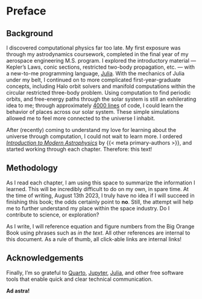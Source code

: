 # Preface {.unnumbered}

## Background 

I discovered computational physics far too late. My first exposure was through my 
astrodynamics coursework, completed in the final year of my aerospace engineering M.S. 
program. I explored the introductory material --- Kepler's Laws, conic sections, restricted 
two-body propagation, etc. --- with a new-to-me programming language, [Julia](https://julialang.org). 
With the mechanics of Julia under my belt, I continued on to more complicated first-year-graduate
concepts, including Halo orbit solvers and manifold computations within the circular 
restricted three-body problem. Using computation to find periodic orbits, and free-energy 
paths through the solar system is still an exhilerating idea to me; through approximately 
[4000 lines](https://github.com/cadojo/GeneralAstrodynamics.jl) of code, I could learn the
behavior of places across our solar system. These simple simulations allowed me to feel 
more connected to the universe I inhabit. 

After (recently) coming to understand my love for learning about the universe through 
computation, I could not wait to learn more. I ordered 
[_Introduction to Modern Astrophysics_](https://www.cambridge.org/highereducation/books/an-introduction-to-modern-astrophysics/) by {{< meta primary-authors >}}, and started
working through each chapter. Therefore: this text!

## Methodology

As I read each chapter, I am using this space to summarize the information I learned. 
This will be incredibly difficult to do on my own, in spare time. At the time of writing,
August 13th 2023, I truly have no idea if I will succeed in finishing this book; 
the odds certainly point to **no**. Still, the attempt will help me to further understand 
my place within the space industry. Do I contribute to science, or exploration?

As I write, I will reference equation and figure numbers from the Big Orange Book using 
phrases such as _in the text_. All other references are internal to this document. As a 
rule of thumb, all click-able links are internal links! 

## Acknowledgements 

Finally, I'm so grateful to [Quarto](https://quarto.org), [Jupyter](https://jupyter.org),
[Julia](https://julialang.org), and other free software tools that enable quick and clear
technical communication. 

**Ad astra!**

